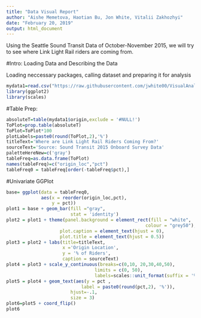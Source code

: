 ```yaml
---
title: "Data Visual Report"
author: "Aishe Memetova, Haotian Bu, Jon White, Vitalii Zakhozhyi"
date: "February 20, 2019"
output: html_document
---
```


Using the Seattle Sound Transit Data of October-November 2015, we will try to see where Link Light Rail riders are coming from.


#Intro: Loading Data and Describing the Data

Loading neccessary packages, calling dataset and preparing it for analysis
```r
mydata1=read.csv("https://raw.githubusercontent.com/jwhite00/VisualAnalytics_2_tabularData/master/data/newLinkData.csv")
library(ggplot2)
library(scales)
```

#Table Prep:
```r
absoluteT=table(mydata1$origin,exclude = '#NULL!')
ToPlot=prop.table(absoluteT)
ToPlot=ToPlot*100
plotLabels=paste0(round(ToPlot,2),'%') 
titleText='Where are Link Light Rail Riders Coming From?'
sourceText='Source: Sound Transit 2015 Onboard Survey Data'
paletteHereNew=c('gray') 
tableFreq=as.data.frame(ToPlot)
names(tableFreq)=c("origin_loc","pct")
tableFreq0 = tableFreq[order(-tableFreq$pct),]
```


#Univariate GGPlot
```r
base= ggplot(data = tableFreq0, 
             aes(x = reorder(origin_loc,pct),
                 y = pct)) 
plot1 = base + geom_bar(fill ="gray",
                        stat = 'identity') 
plot2 = plot1 + theme(panel.background = element_rect(fill = "white",
                                                    colour = "grey50"),
                    plot.caption = element_text(hjust = 0), 
                    plot.title = element_text(hjust = 0.5))
plot3 = plot2 + labs(title=titleText, 
                     x ='Origin Location', 
                     y = '% of Riders',
                     caption = sourceText)
plot4 = plot3 + scale_y_continuous(breaks=c(0,10, 20,30,40,50),
                                 limits = c(0, 50), 
                                 labels=scales::unit_format(suffix = '%')) 
plot5 = plot4 + geom_text(aes(y = pct , 
                            label = paste0(round(pct,2), '%')),
                        hjust=-.1,
                        size = 3)
plot6=plot5 + coord_flip()
plot6
```
